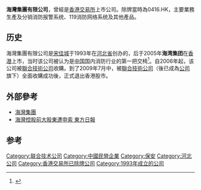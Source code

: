 '''海灣集團有限公司'''，曾經是[[香港交易所|香港交易所]]上市公司。除牌當時為0416.HK，主要業務生產及分销消防报警系统、119消防网络系统及其他產品。

==历史==
海灣集團有限公司是[[宋佳城|宋佳城]]于1993年在[[河北省|河北省]]创办的，后于2005年'''海湾集团'''在[[香港|香港]]上市，当时该公司被认为是[[中华人民共和国|中国]]国内消防行业的第一把交椅<ref>{{Cite web|title=中消云集团董事长宋佳城入围2019中国经济年度人物候选人|url=http://biz.ifeng.com/c/7sTVpL7g13W|accessdate=2020-08-28|author=中原网视台|date=2019-12-17|format=|publisher=凤凰网|language=|archiveurl=https://web.archive.org/web/20200828072833/http://biz.ifeng.com/c/7sTVpL7g13W|archivedate=2020-08-28|dead-url=yes}}</ref>。自2006年起，该公司被[[聯合技術公司|聯合技術公司]]收購。到了2009年7月中，被[[聯合技術公司|聯合技術公司]]（後已成為[[公司|公司]]旗下）全面收購成功後，正式退出香港股市。

== 外部參考 ==
* [https://web.archive.org/web/20110225075716/http://www.gst.com.cn/ 海灣集團]
* [http://orientaldaily.on.cc/cnt/finance/20100812/00202_046.html 海灣控股前大股東遭申索 東方日報] {{Wayback|url=http://orientaldaily.on.cc/cnt/finance/20100812/00202_046.html |date=20100814200156 }}
== 参考 ==
{{reflist}}

[[Category:联合技术公司|Category:联合技术公司]]
[[Category:中國民營企業|Category:中國民營企業]]
[[Category:保安|Category:保安]]
[[Category:河北公司|Category:河北公司]]
[[Category:香港交易所已除牌公司|Category:香港交易所已除牌公司]]
[[Category:1993年成立的公司|Category:1993年成立的公司]]